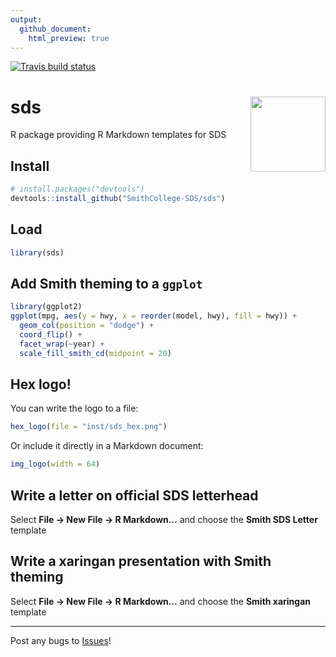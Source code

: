 ```yaml
---
output:
  github_document:
    html_preview: true
---
```


<!-- badges: start -->
[![Travis build status](https://travis-ci.org/SmithCollege-SDS/sds.svg?branch=master)](https://travis-ci.org/SmithCollege-SDS/sds)
<!-- badges: end -->

# sds <img src='man/figures/logo.png' align="right" height="120" />

R package providing R Markdown templates for SDS

## Install

```r
# install.packages("devtools")
devtools::install_github("SmithCollege-SDS/sds")
```

## Load

```r
library(sds)
```

## Add Smith theming to a `ggplot`

```r
library(ggplot2)
ggplot(mpg, aes(y = hwy, x = reorder(model, hwy), fill = hwy)) +
  geom_col(position = "dodge") +
  coord_flip() +
  facet_wrap(~year) +
  scale_fill_smith_cd(midpoint = 20)
```



## Hex logo!

You can write the logo to a file:

```r
hex_logo(file = "inst/sds_hex.png")
```

Or include it directly in a Markdown document:

```r
img_logo(width = 64)
```

## Write a letter on official SDS letterhead

Select **File -> New File -> R Markdown...** and choose the **Smith SDS Letter** template


## Write a xaringan presentation with Smith theming

Select **File -> New File -> R Markdown...** and choose the **Smith xaringan** template


---

Post any bugs to [Issues](https://github.com/SmithCollege-SDS/sds/issues)!
